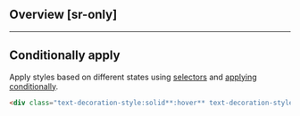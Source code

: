 ## Overview [sr-only]
<Overview/>

---

## Conditionally apply
Apply styles based on different states using [selectors](/guide/state-selectors) and [applying conditionally](/guide/applying-conditionally).
```html
<div class="text-decoration-style:solid**:hover** text-decoration-style:solid**@sm** text-decoration-style:solid**@dark** text-decoration-style:solid**@print**">…</div>
```

